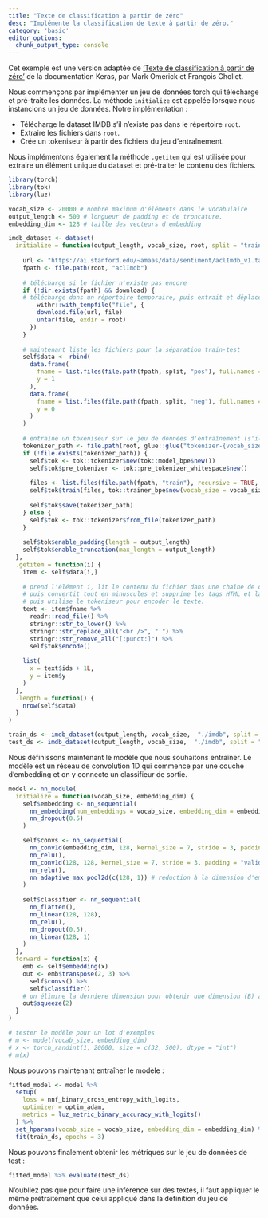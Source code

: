 ```yaml
---
title: "Texte de classification à partir de zéro"
desc: "Implémente la classification de texte à partir de zéro."
category: 'basic'
editor_options: 
  chunk_output_type: console
---
```


Cet exemple est une version adaptée de ['Texte de classification à partir de zéro'](https://keras.io/examples/nlp/text_classification_from_scratch/) de la documentation Keras, par Mark Omerick et François Chollet.

Nous commençons par implémenter un jeu de données torch qui télécharge et pré-traite les données.
La méthode `initialize` est appelée lorsque nous instancions un jeu de données. 
Notre implémentation :

- Télécharge le dataset IMDB s'il n'existe pas dans le répertoire `root`.
- Extraire les fichiers dans `root`.
- Crée un tokeniseur à partir des fichiers du jeu d'entraînement.

Nous implémentons également la méthode `.getitem` qui est utilisée pour extraire un élément unique 
du dataset et pré-traiter le contenu des fichiers.

```r
library(torch)
library(tok)
library(luz)

vocab_size <- 20000 # nombre maximum d'éléments dans le vocabulaire
output_length <- 500 # longueur de padding et de troncature.
embedding_dim <- 128 # taille des vecteurs d'embedding

imdb_dataset <- dataset(
  initialize = function(output_length, vocab_size, root, split = "train", download = TRUE) {
    
    url <- "https://ai.stanford.edu/~amaas/data/sentiment/aclImdb_v1.tar.gz"
    fpath <- file.path(root, "aclImdb")
    
    # télécharge si le fichier n'existe pas encore
    if (!dir.exists(fpath) && download) {
    # télécharge dans un répertoire temporaire, puis extrait et déplace dans le répertoire root
        withr::with_tempfile("file", {
        download.file(url, file)
        untar(file, exdir = root)
      })  
    }
    
    # maintenant liste les fichiers pour la séparation train-test
    self$data <- rbind(
      data.frame(
        fname = list.files(file.path(fpath, split, "pos"), full.names = TRUE),
        y = 1
      ),
      data.frame(
        fname = list.files(file.path(fpath, split, "neg"), full.names = TRUE),
        y = 0
      )
    )
    
    # entraîne un tokeniseur sur le jeu de données d'entraînement (s'il n'existe pas déjà)
    tokenizer_path <- file.path(root, glue::glue("tokenizer-{vocab_size}.json"))
    if (!file.exists(tokenizer_path)) {
      self$tok <- tok::tokenizer$new(tok::model_bpe$new())
      self$tok$pre_tokenizer <- tok::pre_tokenizer_whitespace$new()
      
      files <- list.files(file.path(fpath, "train"), recursive = TRUE, full.names = TRUE)
      self$tok$train(files, tok::trainer_bpe$new(vocab_size = vocab_size))
      
      self$tok$save(tokenizer_path)  
    } else {
      self$tok <- tok::tokenizer$from_file(tokenizer_path)
    }
    
    self$tok$enable_padding(length = output_length)
    self$tok$enable_truncation(max_length = output_length)
  },
  .getitem = function(i) {
    item <- self$data[i,]
    
    # prend l'élément i, lit le contenu du fichier dans une chaîne de caractères
    # puis convertit tout en minuscules et supprime les tags HTML et la ponctuation
    # puis utilise le tokeniseur pour encoder le texte.
    text <- item$fname %>% 
      readr::read_file() %>% 
      stringr::str_to_lower() %>% 
      stringr::str_replace_all("<br />", " ") %>% 
      stringr::str_remove_all("[:punct:]") %>% 
      self$tok$encode()
  
    list(
      x = text$ids + 1L,
      y = item$y
    )
  },
  .length = function() {
    nrow(self$data)
  }
)

train_ds <- imdb_dataset(output_length, vocab_size,  "./imdb", split = "train")
test_ds <- imdb_dataset(output_length, vocab_size,  "./imdb", split = "test")
```

Nous définissons maintenant le modèle que nous souhaitons entraîner. Le modèle est un réseau de convolution 1D qui commence par une couche d'embedding et on y connecte un classifieur de sortie.

```r
model <- nn_module(
  initialize = function(vocab_size, embedding_dim) {
    self$embedding <- nn_sequential(
      nn_embedding(num_embeddings = vocab_size, embedding_dim = embedding_dim),
      nn_dropout(0.5)
    )

    self$convs <- nn_sequential(
      nn_conv1d(embedding_dim, 128, kernel_size = 7, stride = 3, padding = "valid"),
      nn_relu(),
      nn_conv1d(128, 128, kernel_size = 7, stride = 3, padding = "valid"),
      nn_relu(),
      nn_adaptive_max_pool2d(c(128, 1)) # reduction à la dimension d'embedding
    )
    
    self$classifier <- nn_sequential(
      nn_flatten(),
      nn_linear(128, 128),
      nn_relu(),
      nn_dropout(0.5),
      nn_linear(128, 1)
    )
  },
  forward = function(x) {
    emb <- self$embedding(x)
    out <- emb$transpose(2, 3) %>% 
      self$convs() %>% 
      self$classifier()
    # on élimine la derniere dimension pour obtenir une dimension (B) au lieu de (B, 1)
    out$squeeze(2)
  }
)

# tester le modèle pour un lot d'exemples
# m <- model(vocab_size, embedding_dim)
# x <- torch_randint(1, 20000, size = c(32, 500), dtype = "int")
# m(x)
```

Nous pouvons maintenant entraîner le modèle :

```r
fitted_model <- model %>% 
  setup(
    loss = nnf_binary_cross_entropy_with_logits,
    optimizer = optim_adam,
    metrics = luz_metric_binary_accuracy_with_logits()
  ) %>% 
  set_hparams(vocab_size = vocab_size, embedding_dim = embedding_dim) %>% 
  fit(train_ds, epochs = 3)
```

Nous pouvons finalement obtenir les métriques sur le jeu de données de test :

```r
fitted_model %>% evaluate(test_ds)
```

N'oubliez pas que pour faire une inférence sur des textes, il faut appliquer le même prétraitement que celui appliqué dans la définition du jeu de données.
